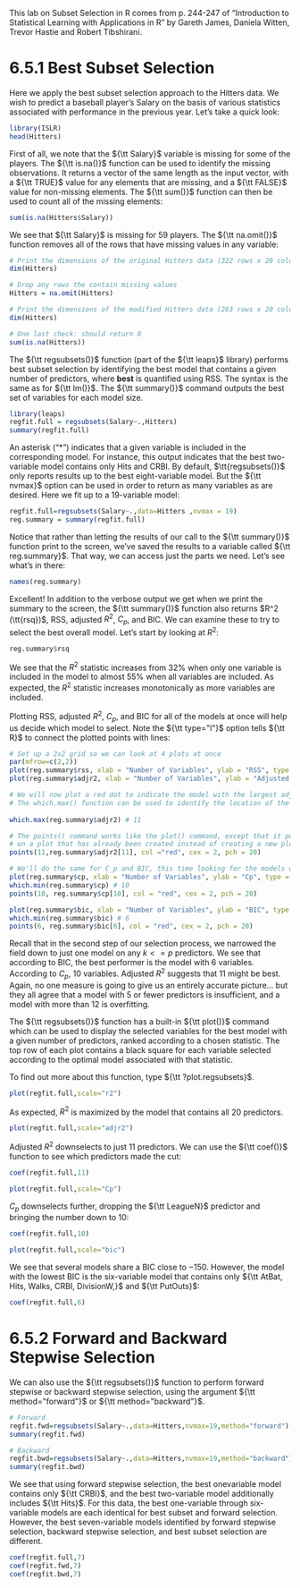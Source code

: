 This lab on Subset Selection in R comes from p. 244-247 of "Introduction to Statistical Learning with Applications in R" by Gareth James, Daniela Witten, Trevor Hastie and Robert Tibshirani.

# 6.5.1 Best Subset Selection

Here we apply the best subset selection approach to the Hitters data. We
wish to predict a baseball player’s Salary on the basis of various statistics
associated with performance in the previous year. Let's take a quick look:

```r
library(ISLR)
head(Hitters)
```

First of all, we note that the ${\tt Salary}$ variable is missing for some of the
players. The ${\tt is.na()}$ function can be used to identify the missing observations. It returns a vector of the same length as the input vector, with a ${\tt TRUE}$ value
for any elements that are missing, and a ${\tt FALSE}$ value for non-missing elements.
The ${\tt sum()}$ function can then be used to count all of the missing elements:

```r
sum(is.na(Hitters$Salary))
```

We see that ${\tt Salary}$ is missing for 59 players. The ${\tt na.omit()}$ function
removes all of the rows that have missing values in any variable:

```r
# Print the dimensions of the original Hitters data (322 rows x 20 columns)
dim(Hitters)

# Drop any rows the contain missing values
Hitters = na.omit(Hitters)

# Print the dimensions of the modified Hitters data (263 rows x 20 columns)
dim(Hitters)

# One last check: should return 0
sum(is.na(Hitters))
```

The ${\tt regsubsets()}$ function (part of the ${\tt leaps}$ library) performs best subset selection by identifying the best model that contains a given number of predictors, where **best** is quantified using RSS. The syntax is the same as for ${\tt lm()}$. The ${\tt summary()}$ command outputs the best set of variables for
each model size.

```r
library(leaps)
regfit.full = regsubsets(Salary~.,Hitters)
summary(regfit.full)
```

An asterisk ("\*") indicates that a given variable is included in the corresponding
model. For instance, this output indicates that the best two-variable model
contains only Hits and CRBI. By default, $\tt{regsubsets()}$ only reports results
up to the best eight-variable model. But the ${\tt nvmax}$ option can be used
in order to return as many variables as are desired. Here we fit up to a
19-variable model:

```r
regfit.full=regsubsets(Salary~.,data=Hitters ,nvmax = 19)
reg.summary = summary(regfit.full)
```

Notice that rather than letting the results of our call to the ${\tt summary()}$ function print to the screen, we've saved the results to a variable called ${\tt reg.summary}$. That way, we can access just the parts we need. Let's see what's in there:

```r
names(reg.summary)
```

Excellent! In addition to the verbose output we get when we print the summary to the screen, the ${\tt summary()}$ function also returns $R^2 (\tt{rsq})$, RSS, adjusted $R^2$, $C_p$, and BIC. We can examine these to try to select the best overall model. Let's start by looking at $R^2$:

```r
reg.summary$rsq
```

We see that the $R^2$ statistic increases from 32% when only
one variable is included in the model to almost 55% when all variables
are included. As expected, the $R^2$ statistic increases monotonically as more
variables are included.

Plotting RSS, adjusted $R^2$, $C_p$, and BIC for all of the models at once will
help us decide which model to select. Note the ${\tt type="l"}$ option tells ${\tt R}$ to
connect the plotted points with lines:

```r
# Set up a 2x2 grid so we can look at 4 plots at once
par(mfrow=c(2,2))
plot(reg.summary$rss, xlab = "Number of Variables", ylab = "RSS", type = "l")
plot(reg.summary$adjr2, xlab = "Number of Variables", ylab = "Adjusted RSq", type = "l")

# We will now plot a red dot to indicate the model with the largest adjusted R^2 statistic.
# The which.max() function can be used to identify the location of the maximum point of a vector
    
which.max(reg.summary$adjr2) # 11

# The points() command works like the plot() command, except that it puts points 
# on a plot that has already been created instead of creating a new plot
points(11,reg.summary$adjr2[11], col ="red", cex = 2, pch = 20)

# We'll do the same for C_p and BIC, this time looking for the models with the SMALLEST statistic
plot(reg.summary$cp, xlab = "Number of Variables", ylab = "Cp", type = "l")
which.min(reg.summary$cp) # 10
points(10, reg.summary$cp[10], col = "red", cex = 2, pch = 20)

plot(reg.summary$bic, xlab = "Number of Variables", ylab = "BIC", type = "l")
which.min(reg.summary$bic) # 6
points(6, reg.summary$bic[6], col = "red", cex = 2, pch = 20)
```

Recall that in the second step of our selection process, we narrowed the field down to just one model on any $k<=p$ predictors. We see that according to BIC, the best performer is the model with 6 variables. According to $C_p$, 10 variables. Adjusted $R^2$ suggests that 11 might be best. Again, no one measure is going to give us an entirely accurate picture... but they all agree that a model with 5 or fewer predictors is insufficient, and a model with more than 12 is overfitting.

The ${\tt regsubsets()}$ function has a built-in ${\tt plot()}$ command which can
be used to display the selected variables for the best model with a given
number of predictors, ranked according to a chosen statistic.  The top row of each plot contains a black square for each variable selected according to the optimal model associated with that statistic. 

To find out more about this function, type ${\tt ?plot.regsubsets}$.

```r
plot(regfit.full,scale="r2")
```

As expected, $R^2$ is maximized by the model that contains all 20 predictors.

```r
plot(regfit.full,scale="adjr2")
```

Adjusted $R^2$ downselects to just 11 predictors. We can use the ${\tt coef()}$ function to see which predictors made the cut:

```r
coef(regfit.full,11)
```

```r
plot(regfit.full,scale="Cp")
```

$C_p$ downselects further, dropping the ${\tt LeagueN}$ predictor and bringing the number down to 10: 

```r
coef(regfit.full,10)
```

```r
plot(regfit.full,scale="bic")
```

We see that several models share a BIC close to −150. However, the model
with the lowest BIC is the six-variable model that contains only ${\tt AtBat,
Hits, Walks, CRBI, DivisionW,}$ and ${\tt PutOuts}$:

```r
coef(regfit.full,6)
```

# 6.5.2 Forward and Backward Stepwise Selection
We can also use the ${\tt regsubsets()}$ function to perform forward stepwise
or backward stepwise selection, using the argument ${\tt method="forward"}$ or
${\tt method="backward"}$.

```r
# Forward
regfit.fwd=regsubsets(Salary~.,data=Hitters,nvmax=19,method="forward")
summary(regfit.fwd)
```

```r
# Backward
regfit.bwd=regsubsets(Salary~.,data=Hitters,nvmax=19,method="backward")
summary(regfit.bwd)
```

We see that using forward stepwise selection, the best onevariable
model contains only ${\tt CRBI}$, and the best two-variable model additionally
includes ${\tt Hits}$. For this data, the best one-variable through six-variable
models are each identical for best subset and forward selection.
However, the best seven-variable models identified by forward stepwise selection,
backward stepwise selection, and best subset selection are different.

```r
coef(regfit.full,7)
coef(regfit.fwd,7)
coef(regfit.bwd,7)
```
